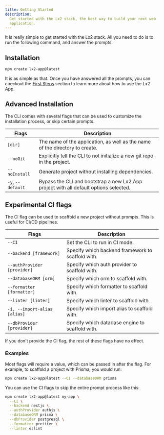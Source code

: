 ```yaml
---
title: Getting Started
description:
  Get started with the Lx2 stack, the best way to build your next web
  application.
---
```


It is really simple to get started with the Lx2 stack. All you need to do is to
run the following command, and answer the prompts:

## Installation

```bash
npm create lx2-app@latest
```

It is as simple as that. Once you have answered all the prompts, you can
checkout the [First Steps](/docs/first-steps) section to learn more about how to
use the Lx2 App.

## Advanced Installation

The CLI comes with several flags that can be used to customize the installation
process, or skip certain prompts.

| Flags             | Description                                                                           |
| ----------------- | ------------------------------------------------------------------------------------- |
| `[dir]`           | The name of the application, as well as the name of the directory to create.          |
| `--noGit`         | Explicitly tell the CLI to not initialize a new git repo in the project.              |
| `--noInstall`     | Generate project without installing dependencies.                                     |
| `-y`, `--default` | Bypass the CLI and bootstrap a new Lx2 App project with all default options selected. |

## Experimental CI flags

The CI flag can be used to scaffold a new project without prompts. This is
useful for CI/CD pipelines.

| Flags                        | Description                                       |
| ---------------------------- | ------------------------------------------------- |
| `--CI`                       | Set the CLI to run in CI mode.                    |
| `--backend [framework]`      | Specify which backend framework to scaffold with. |
| `--authProvider [provider]`  | Specify which auth provider to scaffold with.     |
| `--databaseORM [orm]`        | Specify which orm to scaffold with.               |
| `--formatter [formatter]`    | Specify which formatter to scaffold with.         |
| `--linter [linter]`          | Specify which linter to scaffold with.            |
| `-i, --import-alias [alias]` | Specify which import alias to scaffold with.      |
| `--dbProvider [provider]`    | Specify which database engine to scaffold with.   |

<Callout type="warning">
  If you don't provide the CI flag, the rest of these flags have no effect.
</Callout>

### Examples

Most flags will require a value, which can be passed in after the flag. For
example, to scaffold a project with Prisma, you would run:

```bash
npm create lx2-app@latest --CI --databaseORM prisma
```

You can use the CI flags to skip the entire prompt process like this:

```bash
npm create lx2-app@latest my-app \
  --CI \
  --backend nextjs \
  --authProvider authjs \
  --databaseORM prisma \
  --dbProvider postgresql \
  --formatter prettier \
  --linter eslint
```
